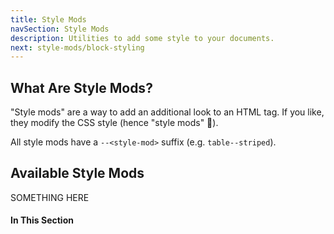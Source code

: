 ```yaml
---
title: Style Mods
navSection: Style Mods
description: Utilities to add some style to your documents.
next: style-mods/block-styling
---
```



## What Are Style Mods?

"Style mods" are a way to add an additional look to an HTML tag. If you like, they modify the CSS style (hence "style mods" 🙂).

All style mods have a `--<style-mod>` suffix (e.g. `table--striped`).

## Available Style Mods

SOMETHING HERE

<div class="imprint-panel imprint-alert">
    <h4>In This Section</h4>
    <div class="imprint-inner">
        <SectionNavigation navSection={frontmatter.navSection}/>
    </div>
</div>
